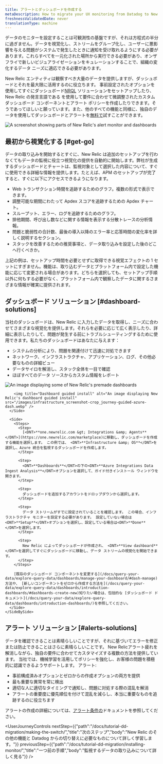 ```yaml
---
title: アラートとダッシュボードを作成する
metaDescription: How to migrate your UX monitoring from Datadog to New Relic.
freshnessValidatedDate: never
translationType: machine
---
```


データのモニターを設定することは可観測性の基盤ですが、それは方程式の半分に過ぎません。データを視覚化し、ストリームをグループ化し、ユーザーに悪影響を与える問題がシステムで発生したときに通知を受け取れるようにする必要があります。これらすべてを一元化された場所から実行できる必要があり、オンザフライで新しいビジュアライゼーションをキュレーションすることで、組織の変化するデータ ニーズに適応できる必要があります。

New Relic エンティティは観察すべき大量のデータを提供しますが、ダッシュボードと<InlinePopover type="alerts" />それを最大限に活用するのに役立ちます。 事前設定されたオプションを使用してすぐにダッシュボード[NRQL](/docs/query-your-data/nrql-new-relic-query-language/get-started/introduction-nrql-new-relics-query-language/) ソリューションをセットアップしたり、New Relic の発言言語である を使用して要件に合わせて微調整されたカスタム ダッシュボード コンポーネントとアラート ポリシーを作成したりできます。そうであってほしいと願っています。また、他のすべての機能と同様に、独自のデータを使用してダッシュボードとアラートを[無料で](https://newrelic.com/signup)試すことができます。

<img title="Alerts-and-dash" alt="A screenshot showing parts of New Relic's alert monitor and dashboards" src="/images/dashboards_screenshot-crop_journey-dash-and-alerts.webp" />

## 最初から視覚化する [#get-go]

データの取り込みを開始するとすぐに、New Relic は追加のセットアップを行わなくてもデータの監視に役立つ視覚化の提供を自動的に開始します。弊社が生成するダッシュボードとチャートは、監視対象として選択した内容について、すぐに使用できる詳細な情報を提供します。たとえば、APM のセットアップが完了すると、すぐに以下にアクセスできるようになります。

* Web トランザクション時間を追跡するためのグラフ。複数の形式で表示できます。
* 調整可能な期間にわたって Apdex スコアを追跡するための Apdex チャート。
* スループット、エラー、ログを追跡するためのグラフ。
* 排他期間、呼び出し数などに関する情報を表示する分散トレースの分析情報。
* 問題と脆弱性の合計数、最後の導入以降のエラー率と応答時間の変化率を詳しく説明するセクション。
* スタックを改善するための推奨事項と、データ取り込みを設定した後のどこへ行くべきか。

上記の例は、セットアップ時間を必要とせずに取得できる視覚エフェクトの 1 セットにすぎません。機能は、取り込むデータとプラットフォーム内で設定した機能に応じて変更される場合があります。どちらを選択しても、セットアップ手順以外に何もする必要がなく、プラットフォーム内で観察したデータに関するさまざまな情報が確実に提供されます。

## ダッシュボード ソリューション [#dashboard-solutions]

当社のダッシュボードは、New Relic に入力したデータを取得し、ニーズに合わせてさまざまな視覚化を提供します。それらを必要に応じて広く表示したり、詳細に表示したりして、問題が発生する前にトラブルシューティングするために使用できます。私たちのダッシュボードはあなたに与えます：

* システムの分析により、問題を関連付けて迅速に対処できます
* ネットワーク、インフラストラクチャ、アプリケーション、ログ、その他必要なものの詳細ビュー
* データサイロを解消し、スタック全体を一目で確認
* ほぼすべてのデータ ソースからカスタム情報をレポート

<CollapserGroup>
  <Collapser id="dash-install" title="既製のダッシュボードをインストールする">
    <SideBySide>
      <Side>
        <img title="Premade dashboards" alt="An image displaying some of New Relic's premade dashboards" src="/images/infrastructure_screenshot-crop_premade-dashboards.webp" />

        <img title="Dashboard guided install" alt="An image displaying New Relic's dashboard guided install" src="/images/infrastructure_screenshot-crop_journey-guided-azure-dash.webp" />
      </Side>

      <Side>
        <Steps>
          <Step>
            [<DNT>**one.newrelic.com &gt; Integrations &amp; Agents**</DNT>](https://one.newrelic.com/marketplace)に移動し、ダッシュボードを作成する機能を選択します。 この例では、 <DNT>**Infrastructure &amp; OS**</DNT>を選択し、Azure 統合を監視するダッシュボードを作成します。
          </Step>

          <Step>
            <DNT>**Dashboards**</DNT>の下の<DNT>**Azure Integrations Data Ingest Analysis**</DNT>オプションを選択して、ガイド付きインストール ウィンドウを開きます。
          </Step>

          <Step>
            ダッシュボードを追加するアカウントをドロップダウンから選択します。
          </Step>

          <Step>
            データ ストリームがすでに設定されていることを確認します。 この場合、インフラストラクチャ モニターを設定する必要があります。 設定していない場合は<DNT>**Setup**</DNT>オプションを選択し、設定している場合は<DNT>**Done**</DNT>を選択します。
          </Step>

          <Step>
            New Relic によってダッシュボードが作成され、 <DNT>**View dashboard**</DNT>を選択してすぐにダッシュボードに移動し、データ ストリームの視覚化を開始できます。
          </Step>
        </Steps>

        [既存のダッシュボード コンポーネントを変更する](/docs/query-your-data/explore-query-data/dashboards/manage-your-dashboard/#dash-manage) 方法や、 [新しいコンポーネントをゼロから作成する方法を](/docs/query-your-data/explore-query-data/dashboards/introduction-dashboards/#dashboards-create-new)知りたい場合は、包括的な [ダッシュボード ドキュメント](/docs/query-your-data/explore-query-data/dashboards/introduction-dashboards/)を参照してください。
      </Side>
    </SideBySide>
  </Collapser>
</CollapserGroup>

## アラート ソリューション [#alerts-solutions]

データを確認できることは素晴らしいことですが、それに基づいてエラーを修正または防止できることはさらに素晴らしいことです。 New Relicアラート疲れを解消しながら、独自の要件に合わせてカスタマイズする複数の方法を提供しています。<InlinePopover type="alerts" /> 当社では、機械学習を活用してポリシーを強化し、お客様の問題を積極的に認識できるようサポートします。 アラート:

* 事前構成済みオプションとゼロからの作成オプションの両方を提供
* 最も重要な異常を常に検出
* 適切な人に適切なタイミングで通知し、問題に対処する際の混乱を解消
* アラートの重要度に優先順位を付けて混乱を減らし、本当に重要なものを追跡するのに役立ちます

アラートの作成の詳細については、[アラート条件の](/docs/alerts/create-alert/create-alert-condition/alert-conditions/)ドキュメントを参照してください。

<UserJourneyControls nextStep={{"path":"/docs/tutorial-dd-migration/making-the-switch/","title":"次のステップ","body":"New Relic のその他の機能と Datadog からの切り替えに必要なものについて詳しく学習します。"}} previousStep={{"path":"/docs/tutorial-dd-migration/installing-monitor/","title":"一つ前の手順","body":"監視するデータの取り込みについて詳しく見る"}} />